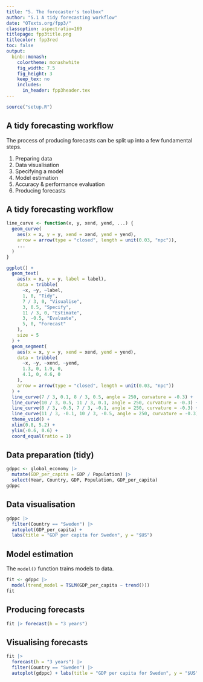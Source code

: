 ```yaml
---
title: "5. The forecaster's toolbox"
author: "5.1 A tidy forecasting workflow"
date: "OTexts.org/fpp3/"
classoption: aspectratio=169
titlepage: fpp3title.png
titlecolor: fpp3red
toc: false
output:
  binb::monash:
    colortheme: monashwhite
    fig_width: 7.5
    fig_height: 3
    keep_tex: no
    includes:
      in_header: fpp3header.tex
---
```


```r
source("setup.R")
```

## A tidy forecasting workflow

The process of producing forecasts can be split up into a few fundamental steps.

1. Preparing data
2. Data visualisation
3. Specifying a model
4. Model estimation
5. Accuracy \& performance evaluation
6. Producing forecasts

## A tidy forecasting workflow

```r
line_curve <- function(x, y, xend, yend, ...) {
  geom_curve(
    aes(x = x, y = y, xend = xend, yend = yend),
    arrow = arrow(type = "closed", length = unit(0.03, "npc")),
    ...
  )
}

ggplot() +
  geom_text(
    aes(x = x, y = y, label = label),
    data = tribble(
      ~x, ~y, ~label,
      1, 0, "Tidy",
      7 / 3, 0, "Visualise",
      3, 0.5, "Specify",
      11 / 3, 0, "Estimate",
      3, -0.5, "Evaluate",
      5, 0, "Forecast"
    ),
    size = 5
  ) +
  geom_segment(
    aes(x = x, y = y, xend = xend, yend = yend),
    data = tribble(
      ~x, ~y, ~xend, ~yend,
      1.3, 0, 1.9, 0,
      4.1, 0, 4.6, 0
    ),
    arrow = arrow(type = "closed", length = unit(0.03, "npc"))
  ) +
  line_curve(7 / 3, 0.1, 8 / 3, 0.5, angle = 250, curvature = -0.3) +
  line_curve(10 / 3, 0.5, 11 / 3, 0.1, angle = 250, curvature = -0.3) +
  line_curve(8 / 3, -0.5, 7 / 3, -0.1, angle = 250, curvature = -0.3) +
  line_curve(11 / 3, -0.1, 10 / 3, -0.5, angle = 250, curvature = -0.3) +
  theme_void() +
  xlim(0.8, 5.2) +
  ylim(-0.6, 0.6) +
  coord_equal(ratio = 1)
```

## Data preparation (tidy)
\fontsize{10}{13}\sf

```r
gdppc <- global_economy |>
  mutate(GDP_per_capita = GDP / Population) |>
  select(Year, Country, GDP, Population, GDP_per_capita)
gdppc
```

## Data visualisation

```r
gdppc |>
  filter(Country == "Sweden") |>
  autoplot(GDP_per_capita) +
  labs(title = "GDP per capita for Sweden", y = "$US")
```

## Model estimation

The `model()` function trains models to data.

\fontsize{10}{13}\sf

```r
fit <- gdppc |>
  model(trend_model = TSLM(GDP_per_capita ~ trend()))
fit
```

\only<2>{\begin{textblock}{5}(9,4)
\begin{alertblock}{}
A \texttt{mable} is a model table, each cell corresponds to a fitted model.
\end{alertblock}
\end{textblock}}

## Producing forecasts

\fontsize{10}{13}\sf

```r
fit |> forecast(h = "3 years")
```

\only<2>{\begin{textblock}{5}(9,2)
\begin{alertblock}{}
A \texttt{fable} is a forecast table with point forecasts and distributions.
\end{alertblock}
\end{textblock}}

## Visualising forecasts

\footnotesize

```r
fit |>
  forecast(h = "3 years") |>
  filter(Country == "Sweden") |>
  autoplot(gdppc) + labs(title = "GDP per capita for Sweden", y = "$US")
```
